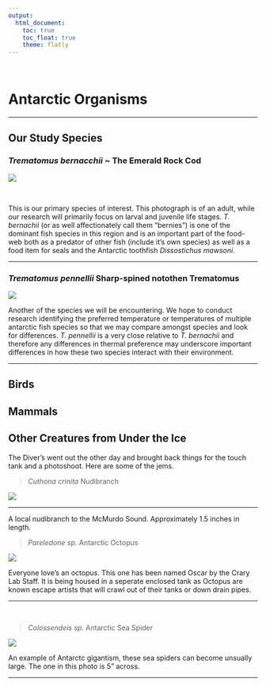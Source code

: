 ```yaml
---
output: 
  html_document:
    toc: true
    toc_float: true
    theme: flatly
---
```


<br>

# Antarctic Organisms

***


## **Our Study Species**
### *Trematomus bernacchii* ~ The Emerald Rock Cod


![](pictures/T.bernachii_1.jpg)

<br>

This is our primary species of interest. This photograph is of an adult, while our research will primarily focus on larval and juvenile life stages. *T. bernachii* (or as well affectionately call them "bernies") is one of the dominant fish species in this region and is an important part of the food-web both as a predator of other fish (include it's own species) as well as a food item for seals and the Antarctic toothfish *Dissostichus mawsoni*. 

***


### *Trematomus pennellii* Sharp-spined notothen Trematomus 

![](pictures/T.pennellii_1.jpg)
<br>

Another of the species we will be encountering. We hope to conduct research identifying the preferred temperature or temperatures of multiple antarctic fish species so that we may compare amongst species and look for differences. *T. pennellii* is a very close relative to *T. bernachii* and therefore any differences in thermal preference may underscore important differences in how these two species interact with their environment. 

***

## **Birds**

## **Mammals**

## **Other Creatures from Under the Ice**

The Diver's went out the other day and brought back things for the touch tank and a photoshoot. Here are some of the jems.

>*Cuthona crinita* Nudibranch


![](pictures/nudibranch_1.jpg)


***

A local nudibranch to the McMurdo Sound. Approximately 1.5 inches in length. 
 <br>

>*Pareledone sp.* Antarctic Octopus

![](pictures/Octopus_1.jpg)

Everyone love's an octopus. This one has been named Oscar by the Crary Lab Staff. It is being housed in a seperate enclosed tank as Octopus are known escape artists that will crawl out of their tanks or down drain pipes. 

***

<br>

> *Colossendeis sp.* Antarctic Sea Spider

![](pictures/sea_spider_1.jpg)

An example of Antarctc gigantism, these sea spiders can become unsually large. The one in this photo is 5" across.

***

<br>
